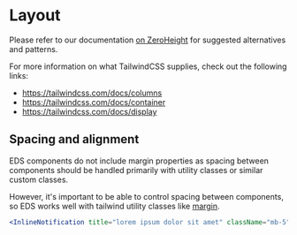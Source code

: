 
<Meta title="Documentation/Defining Layout" />

# Layout

Please refer to our documentation [on ZeroHeight](https://eds.czi.design/styleguide/s/36770/p/17f0a9-layout/b/66febf)
for suggested alternatives and patterns.

For more information on what TailwindCSS supplies, check out the following links:

* https://tailwindcss.com/docs/columns
* https://tailwindcss.com/docs/container
* https://tailwindcss.com/docs/display

## Spacing and alignment

EDS components do not include margin properties as spacing between components should be handled primarily with
utility classes or similar custom classes.

<InlineNotification title="TODO-AH: define and document internal/external spacing tokens"/>

However, it's important to be able to control spacing between components, so EDS works well with tailwind utility 
classes like [margin](https://tailwindcss.com/docs/margin).

```jsx
<InlineNotification title="lorem ipsum dolor sit amet" className="mb-5" />
```
